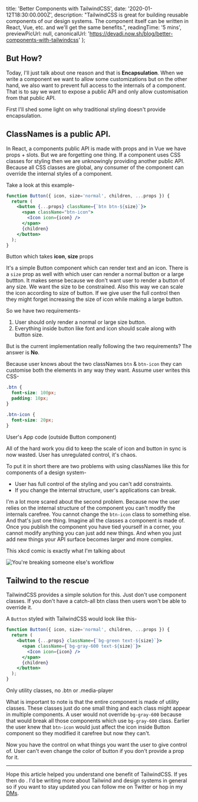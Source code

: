 
  title: 'Better Components with TailwindCSS',
  date: '2020-01-12T18:30:00.000Z',
  description: "TailwindCSS is great for building reusable components of our design systems. The component itself can be written in React, Vue, etc. and we'll get the same benefits.",
  readingTime: '5 mins',
  previewPicUrl: null,
  canonicalUrl: 'https://devadi.now.sh/blog/better-components-with-tailwindcss'
};

## But How?

Today, I'll just talk about one reason and that is **Encapsulation**. When we write a component we want to allow some customizations but on the other hand, we also want to prevent full access to the internals of a component. That is to say we want to expose a public API and only allow customisation from that public API.

First I'll shed some light on why traditional styling doesn't provide encapsulation.

## ClassNames is a public API.

In React, a components public API is made with props and in Vue we have props + slots. But we are forgetting one thing. If a component uses CSS classes for styling then we are unknowingly providing another public API. Because all CSS classes are global, any consumer of the component can override the internal styles of a component.

Take a look at this example-

```jsx {3-4}
function Button({ icon, size='normal', children, ...props }) {
  return (
    <button {...props} className={`btn btn-${size}`}>
      <span className="btn-icon">
        <Icon icon={icon} />
      </span>
      {children}
    </button>
  );
}
```
<CodeDescription>Button which takes <strong>icon</strong>, <strong>size</strong> props</CodeDescription>

It's a simple Button component which can render text and an icon. There is a `size` prop as well with which user can render a normal button or a large buttton. It makes sense because we don't want user to render a button of any size. We want the size to be constrained. Also this way we can scale the icon according to size of button. If we give user the full control then they might forget increasing the size of icon while making a large button.

So we have two requirements-

1. User should only render a normal or large size button.
1. Everything inside button like font and icon should scale along with button size.

But is the current implementation really following the two requirements?
The answer is **No**.

Because user knows about the two classNames `btn` & `btn-icon` they can customise both the elements in any way they want. Assume user writes this CSS-


```css
.btn {
  font-size: 100px;
  padding: 10px;
}

.btn-icon {
  font-size: 20px;
}
```
<CodeDescription>User's App code (outside Button component)</CodeDescription>

All of the hard work you did to keep the scale of icon and button in sync is now wasted. User has unregulated control, it's chaos.

To put it in short there are two problems with using classNames like this for components of a design system-

* User has full control of the styling and you can't add constraints.
* If you change the internal structure, user's applications can break.

I'm a lot more scared about the second problem. Because now the user relies on the internal structure of the component you can't modify the internals carefree. You cannot change the `btn-icon` class to something else. And that's just one thing. Imagine all the classes a component is made of. Once you publish the component you have tied yourself in a corner, you cannot modify anything you can just add new things. And when you just add new things your API surface becomes larger and more complex.

This xkcd comic is exactly what I'm talking about

![You're breaking someone else's workflow](https://res.cloudinary.com/practicaldev/image/fetch/s--qOge2rDh--/c_limit%2Cf_auto%2Cfl_progressive%2Cq_auto%2Cw_880/https://imgs.xkcd.com/comics/workflow.png)

## Tailwind to the rescue

TailwindCSS provides a simple solution for this. Just don't use component classes. If you don't have a catch-all btn class then users won't be able to override it.

A `Button` styled with TailwindCSS would look like this-

```jsx {3,4}
function Button({ icon, size='normal', children, ...props }) {
  return (
    <button {...props} className={`bg-green text-${size}`}>
      <span className={`bg-gray-600 text-${size}`}>
        <Icon icon={icon} />
      </span>
      {children}
    </button>
  );
}
```
<CodeDescription>Only utility classes, no .btn or .media-player</CodeDescription>

What is important to note is that the entire component is made of utility classes. These classes just do one small thing and each class might appear in multiple components. A user would not override `bg-gray-600` because that would break all those components which use `bg-gray-600` class. Earlier the user knew that `btn-icon` would just affect the icon inside Button component so they modified it carefree but now they can't.

Now you have the control on what things you want the user to give control of. User can't even change the color of button if you don't provide a prop for it.

----

Hope this article helped you understand one benefit of TailwindCSS. If yes then do <TwitterShare meta={meta} />. I'd be writing more about Tailwind and design systems in general so if you want to stay updated you can follow me on Twitter or hop in my [DMs](https://twitter.com/messages/1650129775-1650129775?recipient_id=1650129775&text=Hey!).
